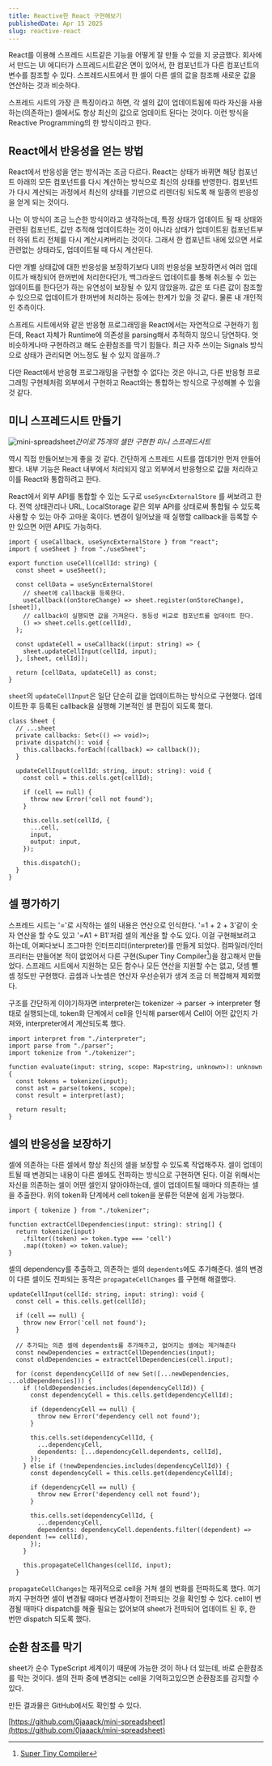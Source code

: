 ```yaml
---
title: Reactive한 React 구현해보기
publishedDate: Apr 15 2025
slug: reactive-react
---
```



React를 이용해 스프레드 시트같은 기능을 어떻게 잘 만들 수 있을 지 궁금했다. 회사에서 만드는 UI 에디터가 스프레드시트같은 면이 있어서, 한 컴포넌트가 다른 컴포넌트의 변수를 참조할 수 있다. 스프레드시트에서 한 셀이 다른 셀의 값을 참조해 새로운 값을 연산하는 것과 비슷하다. 

스프레드 시트의 가장 큰 특징이라고 하면, 각 셀의 값이 업데이트됨에 따라 자신을 사용하는(의존하는) 셀에서도 항상 최신의 값으로 업데이트 된다는 것이다. 이런 방식을 Reactive Programming의 한 방식이라고 한다.

## React에서 반응성을 얻는 방법

React에서 반응성을 얻는 방식과는 조금 다르다. React는 상태가 바뀌면 해당 컴포넌트 아래의 모든 컴포넌트를 다시 계산하는 방식으로 최신의 상태를 반영한다. 컴포넌트가 다시 계산되는 과정에서 최신의 상태를 기반으로 리렌더링 되도록 해 일종의 반응성을 얻게 되는 것이다.

나는 이 방식이 조금 느슨한 방식이라고 생각하는데, 특정 상태가 업데이트 될 때 상태와 관련된 컴포넌트, 값만 추적해 업데이트하는 것이 아니라 상태가 업데이트된 컴포넌트부터 하위 트리 전체를 다시 계산시켜버리는 것이다. 그래서 한 컴포넌트 내에 있으면 서로 관련없는 상태라도, 업데이트될 때 다시 계산된다.

다만 개별 상태값에 대한 반응성을 보장하기보다 UI의 반응성을 보장하면서 여러 업데이트가 배칭되어 한꺼번에 처리한다던가, 백그라운드 업데이트를 통해 취소될 수 있는 업데이트를 한다던가 하는 유연성이 보장될 수 있지 않았을까. 값은 또 다른 값이 참조할 수 있으므로 업데이트가 한꺼번에 처리하는 등에는 한계가 있을 것 같다. 물론 내 개인적인 추측이다.

스프레드 시트에서와 같은 반응형 프로그래밍을 React에서는 자연적으로 구현하기 힘든데, React 자체가 Runtime에 의존성을 parsing해서 추적하지 않으니 당연하다. 엇비슷하게나마 구현하려고 해도 순환참조를 막기 힘들다. 최근 자주 쓰이는 Signals 방식으로 상태가 관리되면 어느정도 될 수 있지 않을까..?

다만 React에서 반응형 프로그래밍을 구현할 수 없다는 것은 아니고, 다른 반응형 프로그래밍 구현체처럼 외부에서 구현하고 React와는 통합하는 방식으로 구성해볼 수 있을 것 같다.

## 미니 스프레드시트 만들기

![mini-spreadsheet](/images/reactive-react/mini-spreadsheet.png)_간이로 75개의 셀만 구현한 미니 스프레드시트_

역시 직접 만들어보는게 좋을 것 같다. 간단하게 스프레드 시트를 껍데기만 먼저 만들어봤다. 내부 기능은 React 내부에서 처리되지 않고 외부에서 반응형으로 값을 처리하고 이를 React와 통합하려고 한다.

React에서 외부 API를 통합할 수 있는 도구로 `useSyncExternalStore` 를 써보려고 한다. 전역 상태관리나 URL, LocalStorage 같은 외부 API를 상태로써 통합될 수 있도록 사용할 수 있는 아주 고마운 훅이다. 변경이 일어났을 때 실행할 callback을 등록할 수만 있으면 어떤 API도 가능하다. 

```tsx
import { useCallback, useSyncExternalStore } from "react";
import { useSheet } from "./useSheet";

export function useCell(cellId: string) {
  const sheet = useSheet();

  const cellData = useSyncExternalStore(
    // sheet에 callback을 등록한다.
    useCallback((onStoreChange) => sheet.register(onStoreChange), [sheet]),
    // callback이 실행되면 값을 가져온다. 동등성 비교로 컴포넌트를 업데이트 한다.
    () => sheet.cells.get(cellId),
  );

  const updateCell = useCallback((input: string) => {
    sheet.updateCellInput(cellId, input);
  }, [sheet, cellId]);

  return [cellData, updateCell] as const;
}
```

`sheet`의 `updateCellInput`은 일단 단순히 값을 업데이트하는 방식으로 구현했다. 업데이트한 후 등록된 callback을 실행해 기본적인 셀 편집이 되도록 했다. 

```tsx
class Sheet {
  // ...sheet
  private callbacks: Set<(() => void)>;
  private dispatch(): void {
    this.callbacks.forEach((callback) => callback());
  }

  updateCellInput(cellId: string, input: string): void {
    const cell = this.cells.get(cellId);

    if (cell == null) {
      throw new Error('cell not found');
    }

    this.cells.set(cellId, {
      ...cell,
      input,
      output: input,
    });

    this.dispatch();
  }
}
```

## 셀 평가하기

스프레드 시트는 '='로 시작하는 셀의 내용은 연산으로 인식한다. '=1 + 2 + 3'같이 숫자 연산을 할 수도 있고 '=A1 + B1'처럼 셀의 계산을 할 수도 있다. 이걸 구현해보려고 하는데, 어쩌다보니 조그마한 인터프리터(interpreter)를 만들게 되었다. 컴파일러/인터프리터는 만들어본 적이 없었어서 다른 구현(Super Tiny Compiler[^1])을 참고해서 만들었다. 스프레드 시트에서 지원하는 모든 함수나 모든 연산을 지원할 수는 없고, 덧셈 뺄셈 정도만 구현했다. 곱셈과 나눗셈은 연산자 우선순위가 생겨 조금 더 복잡해져 제외했다.

구조를 간단하게 이야기하자면 interpreter는 tokenizer → parser → interpreter 형태로 실행되는데, token화 단계에서 cell을 인식해 parser에서 Cell이 어떤 값인지 가져와, interpreter에서 계산되도록 했다. 

```tsx
import interpret from "./interpreter";
import parse from "./parser";
import tokenize from "./tokenizer";

function evaluate(input: string, scope: Map<string, unknown>): unknown {
  const tokens = tokenize(input);
  const ast = parse(tokens, scope);
  const result = interpret(ast);

  return result;
}
```

## 셀의 반응성을 보장하기

셀에 의존하는 다른 셀에서 항상 최신의 셀을 보장할 수 있도록 작업해주자. 셀이 업데이트될 때 변경되는 내용이 다른 셀에도 전파하는 방식으로 구현하면 된다. 이걸 위해서는 자신을 의존하는 셀이 어떤 셀인지 알아야하는데, 셀이 업데이트될 때마다 의존하는 셀을 추출한다. 위의 token화 단계에서 cell token을 분류한 덕분에 쉽게 가능했다.

```tsx
import { tokenize } from "./tokenizer";

function extractCellDependencies(input: string): string[] {
  return tokenize(input)
    .filter((token) => token.type === 'cell')
    .map((token) => token.value);
}
```

셀의 dependency를 추출하고, 의존하는 셀의 `dependents`에도 추가해준다. 셀의 변경이 다른 셀이도 전파되는 동작은 `propagateCellChanges` 를 구현해 해결했다.

```tsx
updateCellInput(cellId: string, input: string): void {
  const cell = this.cells.get(cellId);

  if (cell == null) {
    throw new Error('cell not found');
  }

  // 추가되는 의존 셀에 dependents를 추가해주고, 없어지는 셀에는 제거해준다
  const newDependencies = extractCellDependencies(input);
  const oldDependencies = extractCellDependencies(cell.input);

  for (const dependencyCellId of new Set([...newDependencies, ...oldDependencies])) {
    if (!oldDependencies.includes(dependencyCellId)) {
      const dependencyCell = this.cells.get(dependencyCellId);

      if (dependencyCell == null) {
        throw new Error('dependency cell not found');
      }

      this.cells.set(dependencyCellId, {
        ...dependencyCell,
        dependents: [...dependencyCell.dependents, cellId],
      });
    } else if (!newDependencies.includes(dependencyCellId)) {
      const dependencyCell = this.cells.get(dependencyCellId);

      if (dependencyCell == null) {
        throw new Error('dependency cell not found');
      }

      this.cells.set(dependencyCellId, {
        ...dependencyCell,
        dependents: dependencyCell.dependents.filter((dependent) => dependent !== cellId),
      });
    }

    this.propagateCellChanges(cellId, input);
  }
```

`propagateCellChanges`는 재귀적으로 cell을 거쳐 셀의 변화를 전파하도록 했다. 여기까지 구현하면 셀이 변경될 때마다 변경사항이 전파되는 것을 확인할 수 있다. cell이 변경될 때마다 dispatch를 해줄 필요는 없어보여 sheet가 전파되어 업데이트 된 후, 한 번만 dispatch 되도록 했다.

<EssayVideo src="https://jaaack.dev/react-reactive-propagate-changes.webm" type="video/webm" />

## 순환 참조를 막기

sheet가 순수 TypeScript 세계이기 때문에 가능한 것이 하나 더 있는데, 바로 순환참조를 막는 것이다. 셀의 전파 중에 변경되는 cell을 기억하고있으면 순환참조를 감지할 수 있다.

<EssayVideo src="https://jaaack.dev/reactive-react-circular-dependency.webm" type="video/webm" />

만든 결과물은 GitHub에서도 확인할 수 있다.

[https://github.com/0jaaack/mini-spreadsheet](https://github.com/0jaaack/mini-spreadsheet)

[^1]: [Super Tiny Compiler](https://github.com/jamiebuilds/the-super-tiny-compiler)
